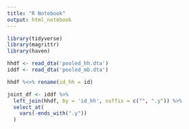 ```yaml
---
title: "R Notebook"
output: html_notebook
---
```



```r
library(tidyverse)
library(magrittr)
library(haven)
```

```r
hhdf <- read_dta('pooled_hh.dta')
iddf <- read_dta('pooled_mb.dta')

hhdf %<>% rename(id_hh = id)

joint_df <- iddf %>%
  left_join(hhdf, by = 'id_hh', suffix = c("", ".y")) %>%
  select_at(
    vars(-ends_with(".y"))
  )
```

